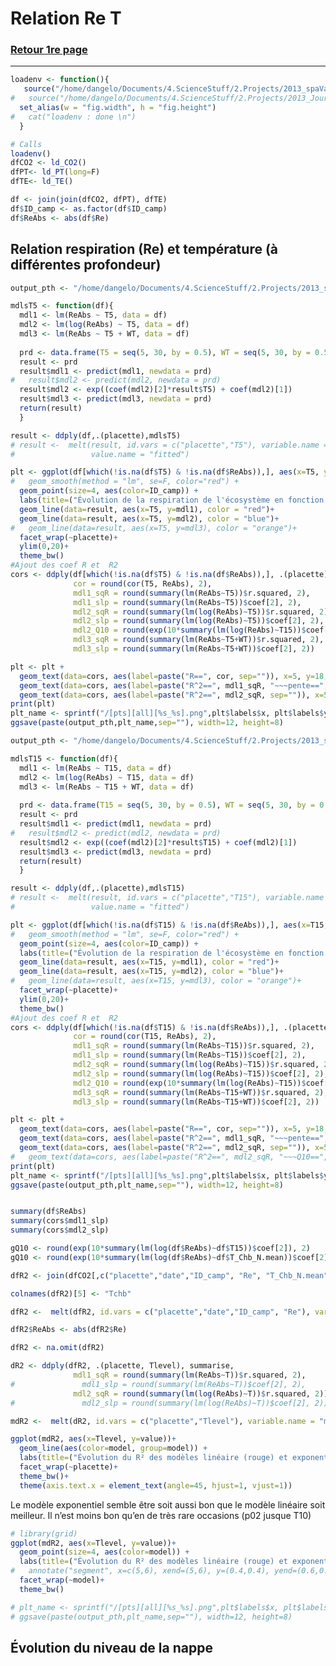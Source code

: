 Relation Re T
========================================================

### <a href="../TOC_VS.html"> Retour 1re page </a>

***

```r

loadenv <- function(){
   source("/home/dangelo/Documents/4.ScienceStuff/2.Projects/2013_spaVar_LG/src/load.R")
#   source("/home/dangelo/Documents/4.ScienceStuff/2.Projects/2013_JourNuit/src/3_functions/reportFn.R")
  set_alias(w = "fig.width", h = "fig.height") 
#   cat("loadenv : done \n")
  }

# Calls
loadenv()
dfCO2 <- ld_CO2()
dfPT<- ld_PT(long=F)
dfTE<- ld_TE()

df <- join(join(dfCO2, dfPT), dfTE)
df$ID_camp <- as.factor(df$ID_camp)
df$ReAbs <- abs(df$Re)

```


## Relation respiration (Re) et température (à différentes profondeur)

```r
output_pth <- "/home/dangelo/Documents/4.ScienceStuff/2.Projects/2013_spaVar_LG/graphs"

mdlsT5 <- function(df){
  mdl1 <- lm(ReAbs ~ T5, data = df)
  mdl2 <- lm(log(ReAbs) ~ T5, data = df)
  mdl3 <- lm(ReAbs ~ T5 + WT, data = df)
  
  prd <- data.frame(T5 = seq(5, 30, by = 0.5), WT = seq(5, 30, by = 0.5))
  result <- prd
  result$mdl1 <- predict(mdl1, newdata = prd)
#   result$mdl2 <- predict(mdl2, newdata = prd)
  result$mdl2 <- exp((coef(mdl2)[2]*result$T5) + coef(mdl2)[1])
  result$mdl3 <- predict(mdl3, newdata = prd)
  return(result)
  }

result <- ddply(df,.(placette),mdlsT5)
# result <-  melt(result, id.vars = c("placette","T5"), variable.name = "model",
#                 value.name = "fitted")

plt <- ggplot(df[which(!is.na(df$T5) & !is.na(df$ReAbs)),], aes(x=T5, y=ReAbs))+
#   geom_smooth(method = "lm", se=F, color="red") +
  geom_point(size=4, aes(color=ID_camp)) +
  labs(title=("Évolution de la respiration de l'écosystème en fonction de la température de la tourbe"))+
  geom_line(data=result, aes(x=T5, y=mdl1), color = "red")+
  geom_line(data=result, aes(x=T5, y=mdl2), color = "blue")+
#   geom_line(data=result, aes(x=T5, y=mdl3), color = "orange")+
  facet_wrap(~placette)+
  ylim(0,20)+
  theme_bw()
#Ajout des coef R et  R2
cors <- ddply(df[which(!is.na(df$T5) & !is.na(df$ReAbs)),], .(placette), summarise, 
              cor = round(cor(T5, ReAbs), 2), 
              mdl1_sqR = round(summary(lm(ReAbs~T5))$r.squared, 2),
              mdl1_slp = round(summary(lm(ReAbs~T5))$coef[2], 2),
              mdl2_sqR = round(summary(lm(log(ReAbs)~T5))$r.squared, 2),
              mdl2_slp = round(summary(lm(log(ReAbs)~T5))$coef[2], 2),
              mdl2_Q10 = round(exp(10*summary(lm(log(ReAbs)~T15))$coef[2]), 2),
              mdl3_sqR = round(summary(lm(ReAbs~T5+WT))$r.squared, 2),
              mdl3_slp = round(summary(lm(ReAbs~T5+WT))$coef[2], 2))

plt <- plt + 
  geom_text(data=cors, aes(label=paste("R==", cor, sep="")), x=5, y=18, hjust=0, size=2.5, parse=T)+
  geom_text(data=cors, aes(label=paste("R^2==", mdl1_sqR, "~~~pente==", mdl1_slp, sep="")), x=5, y=16, hjust=0, size=2.5, parse=T, color = "red")+
  geom_text(data=cors, aes(label=paste("R^2==", mdl2_sqR, sep="")), x=5, y=14, hjust=0, size=2.5, parse=T, color = "blue")
print(plt)
plt_name <- sprintf("/[pts][all][%s_%s].png",plt$labels$x, plt$labels$y)
ggsave(paste(output_pth,plt_name,sep=""), width=12, height=8)

```

```r
output_pth <- "/home/dangelo/Documents/4.ScienceStuff/2.Projects/2013_spaVar_LG/graphs"

mdlsT15 <- function(df){
  mdl1 <- lm(ReAbs ~ T15, data = df)
  mdl2 <- lm(log(ReAbs) ~ T15, data = df)
  mdl3 <- lm(ReAbs ~ T15 + WT, data = df)
  
  prd <- data.frame(T15 = seq(5, 30, by = 0.5), WT = seq(5, 30, by = 0.5))
  result <- prd
  result$mdl1 <- predict(mdl1, newdata = prd)
#   result$mdl2 <- predict(mdl2, newdata = prd)
  result$mdl2 <- exp((coef(mdl2)[2]*result$T15) + coef(mdl2)[1])
  result$mdl3 <- predict(mdl3, newdata = prd)
  return(result)
  }

result <- ddply(df,.(placette),mdlsT15)
# result <-  melt(result, id.vars = c("placette","T15"), variable.name = "model",
#                 value.name = "fitted")

plt <- ggplot(df[which(!is.na(df$T15) & !is.na(df$ReAbs)),], aes(x=T15, y=ReAbs))+
#   geom_smooth(method = "lm", se=F, color="red") +
  geom_point(size=4, aes(color=ID_camp)) +
  labs(title=("Évolution de la respiration de l'écosystème en fonction de la température de la tourbe"))+
  geom_line(data=result, aes(x=T15, y=mdl1), color = "red")+
  geom_line(data=result, aes(x=T15, y=mdl2), color = "blue")+
#   geom_line(data=result, aes(x=T15, y=mdl3), color = "orange")+
  facet_wrap(~placette)+
  ylim(0,20)+
  theme_bw()
#Ajout des coef R et  R2
cors <- ddply(df[which(!is.na(df$T15) & !is.na(df$ReAbs)),], .(placette), summarise, 
              cor = round(cor(T15, ReAbs), 2), 
              mdl1_sqR = round(summary(lm(ReAbs~T15))$r.squared, 2),
              mdl1_slp = round(summary(lm(ReAbs~T15))$coef[2], 2),
              mdl2_sqR = round(summary(lm(log(ReAbs)~T15))$r.squared, 2),
              mdl2_slp = round(summary(lm(log(ReAbs)~T15))$coef[2], 2),
              mdl2_Q10 = round(exp(10*summary(lm(log(ReAbs)~T15))$coef[2]), 2),
              mdl3_sqR = round(summary(lm(ReAbs~T15+WT))$r.squared, 2),
              mdl3_slp = round(summary(lm(ReAbs~T15+WT))$coef[2], 2))

plt <- plt + 
  geom_text(data=cors, aes(label=paste("R==", cor, sep="")), x=5, y=18, hjust=0, size=2.5, parse=T)+
  geom_text(data=cors, aes(label=paste("R^2==", mdl1_sqR, "~~~pente==", mdl1_slp, sep="")), x=5, y=16, hjust=0, size=2.5, parse=T, color = "red")+
  geom_text(data=cors, aes(label=paste("R^2==", mdl2_sqR, sep="")), x=5, y=14, hjust=0, size=2.5, parse=T, color = "blue")
#   geom_text(data=cors, aes(label=paste("R^2==", mdl2_sqR, "~~~Q10==", mdl2_Q10, sep="")), x=5, y=14, hjust=0, size=2.5, parse=T, color = "blue")
print(plt)
plt_name <- sprintf("/[pts][all][%s_%s].png",plt$labels$x, plt$labels$y)
ggsave(paste(output_pth,plt_name,sep=""), width=12, height=8)


summary(df$ReAbs)
summary(cors$mdl1_slp)
summary(cors$mdl2_slp)

gQ10 <- round(exp(10*summary(lm(log(df$ReAbs)~df$T15))$coef[2]), 2)
gQ10 <- round(exp(10*summary(lm(log(df$ReAbs)~df$T_Chb_N.mean))$coef[2]), 2)
```



```r
dfR2 <- join(dfCO2[,c("placette","date","ID_camp", "Re", "T_Chb_N.mean")], dfPT)

colnames(dfR2)[5] <- "Tchb"

dfR2 <-  melt(dfR2, id.vars = c("placette","date","ID_camp", "Re"), variable.name = "Tlevel", value.name = "T")

dfR2$ReAbs <- abs(dfR2$Re)

dfR2 <- na.omit(dfR2)

dR2 <- ddply(dfR2, .(placette, Tlevel), summarise, 
              mdl1_sqR = round(summary(lm(ReAbs~T))$r.squared, 2),
#               mdl1_slp = round(summary(lm(ReAbs~T))$coef[2], 2),
              mdl2_sqR = round(summary(lm(log(ReAbs)~T))$r.squared, 2))#,
#               mdl2_slp = round(summary(lm(log(ReAbs)~T))$coef[2], 2))

mdR2 <-  melt(dR2, id.vars = c("placette","Tlevel"), variable.name = "model", value.name = "value")

ggplot(mdR2, aes(x=Tlevel, y=value))+
  geom_line(aes(color=model, group=model)) +
  labs(title=("Évolution du R² des modèles linéaire (rouge) et exponentiel (bleu) \n liant la respiration de l'écosystème (Re) à la température (à différentes profondeur)"))+
  facet_wrap(~placette)+
  theme_bw()+
  theme(axis.text.x = element_text(angle=45, hjust=1, vjust=1))
```

Le modèle exponentiel semble être soit aussi bon que le modèle linéaire soit meilleur. Il n'est moins bon qu'en de très rare occasions (p02 jusque T10)

```r
# library(grid)
ggplot(mdR2, aes(x=Tlevel, y=value))+
  geom_point(size=4, aes(color=model)) +
  labs(title=("Évolution du R² des modèles linéaire (rouge) et exponentiel (bleu) \n liant la respiration de l'écosystème (Re) à la température (à différentes profondeur)"))+
#   annotate("segment", x=c(5,6), xend=(5,6), y=(0.4,0.4), yend=(0.6,0.6), color = "blue", size = 2, arrow=arrow())+
  facet_wrap(~model)+
  theme_bw()

# plt_name <- sprintf("/[pts][all][%s_%s].png",plt$labels$x, plt$labels$y)
# ggsave(paste(output_pth,plt_name,sep=""), width=12, height=8)

```


## Évolution du niveau de la nappe